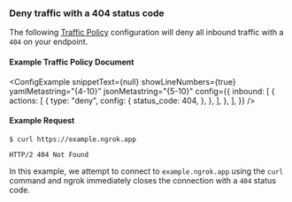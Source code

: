
### Deny traffic with a 404 status code

The following [Traffic Policy](/docs/http/traffic-policy/)
configuration will deny all inbound traffic with a `404` on your endpoint.

#### Example Traffic Policy Document

<ConfigExample
	snippetText={null}
	showLineNumbers={true}
	yamlMetastring="{4-10}"
	jsonMetastring="{5-10}"
	config={{
		inbound: [
			{
				actions: [
					{
						type: "deny",
						config: {
							status_code: 404,
						},
					},
				],
			},
		],
	}}
/>

#### Example Request

```curl
$ curl https://example.ngrok.app
```

```http
HTTP/2 404 Not Found
```

In this example, we attempt to connect to `example.ngrok.app` using the
`curl` command and ngrok immediately closes the connection with a `404` status
code.
